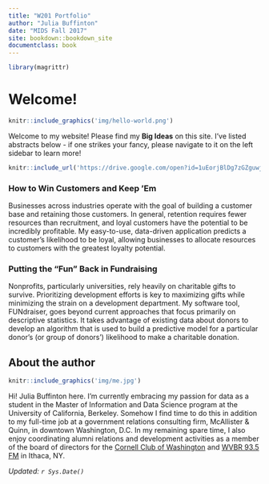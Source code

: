 ```yaml
---
title: "W201 Portfolio"
author: "Julia Buffinton"
date: "MIDS Fall 2017"
site: bookdown::bookdown_site
documentclass: book
---
```


<!-- This won't be displayed but it will initialize your R session. Add any R libraries you need here. -->
```r
library(magrittr)
```


# Welcome! {-}

<!-- You can include images saved within your repo... -->
```r
knitr::include_graphics('img/hello-world.png')
```

Welcome to my website! Please find my **Big Ideas** on this site. I've listed abstracts below - if one strikes your fancy, please navigate to it on the left sidebar to learn more!

<!-- Below this line is just examples of how you can embed video from Google Drive. First you have to enable sharing, then just get the object ID which is that long string between d/ and /preview and will also be appended to any sharing link you generate for your video. -->
<p>
```r
knitr::include_url('https://drive.google.com/open?id=1uEorjBlDg7zGZguwjeeIro038e9Y5kUl')
```

### How to Win Customers and Keep ’Em {-}

Businesses across industries operate with the goal of building a customer base and retaining those customers. In general, retention requires fewer resources than recruitment, and loyal customers have the potential to be incredibly profitable. My easy-to-use, data-driven application predicts a customer's likelihood to be loyal, allowing businesses to allocate resources to customers with the greatest loyalty potential. 

### Putting the “Fun” Back in Fundraising {-}

Nonprofits, particularly universities, rely heavily on charitable gifts to survive. Prioritizing development efforts is key to maximizing gifts while minimizing the strain on a development department. My software tool, FUNdraiser, goes beyond current approaches that focus primarily on descriptive statistics. It takes advantage of existing data about donors to develop an algorithm  that is used to build a predictive model for a particular donor’s (or group of donors’) likelihood to make a charitable donation. 

## About the author {-}

```r
knitr::include_graphics('img/me.jpg')
```

Hi! Julia Buffinton here. I'm currently embracing my passion for data as a student in the Master of Information and Data Science program at the University of California, Berkeley. Somehow I find time to do this in addition to my full-time job at a government relations consulting firm, McAllister & Quinn, in downtown Washington, D.C. In my remaining spare time, I also enjoy coordinating alumni relations and development activities as a member of the board of directors for the [Cornell Club of Washington](https://cornellclubdc.org) and [WVBR 93.5 FM](https://wvbr.com) in Ithaca, NY. 

*Updated: `r Sys.Date()`*
